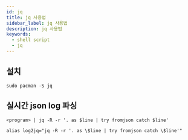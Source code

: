 ```yaml
---
id: jq
title: jq 사용법
sidebar_label: jq 사용법
description: jq 사용법
keywords:
  - shell script
  - jq
---
```


## 설치

```shell
sudo pacman -S jq
```

## 실시간 json log 파싱

```shell
<program> | jq -R -r '. as $line | try fromjson catch $line'
```

```shell
alias log2jq="jq -R -r '. as \$line | try fromjson catch \$line'"
```
